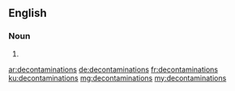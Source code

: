 ==English==

===Noun===
{{head|en|plural}}

# {{plural of|decontamination|lang=en}}

[[ar:decontaminations]]
[[de:decontaminations]]
[[fr:decontaminations]]
[[ku:decontaminations]]
[[mg:decontaminations]]
[[my:decontaminations]]